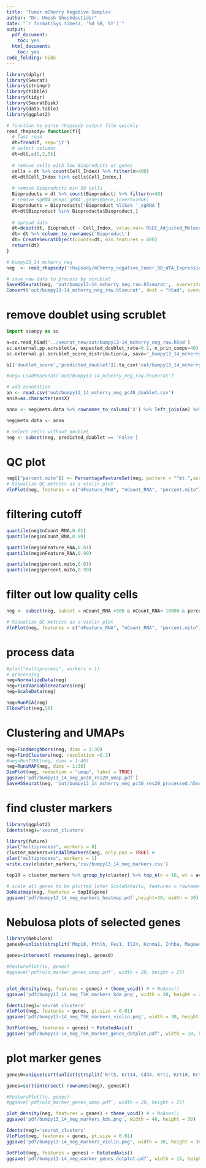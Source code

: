 ```yaml
---
title: 'Tumor mCherry Negative Samples'
author: "Dr. Umesh Ghoshdastider"
date: "`r format(Sys.time(), '%d %B, %Y')`"
output:
  pdf_document:
    toc: yes
  html_document:
    toc: yes
code_folding: hide
---
```


```r
library(dplyr)
library(Seurat)
library(stringr)
library(tibble)
library(tidyr)
library(SeuratDisk)
library(data.table)
library(ggplot2)
```

```r
# function to parse rhapsody output file quickly
read_rhapsody= function(f){
  # fast read
  dt=fread(f, sep='\t')
  # select columns
  dt=dt[,c(1,2,5)]
  
  # remove cells with low Bioproducts or genes
  cells = dt %>% count(Cell_Index) %>% filter(n>400)
  dt=dt[Cell_Index %in% cells$Cell_Index,]
  
  # remove Bioproducts min 50 cells
  Bioproducts = dt %>% count(Bioproduct) %>% filter(n>49)
  # remove sgRNA grep('gRNA',genes$Gene,invert=TRUE)
  Bioproducts = Bioproducts[!Bioproduct %like% '_sgRNA']
  dt=dt[Bioproduct %in% Bioproducts$Bioproduct,]
  
  # spread data
  dt=dcast(dt, Bioproduct ~ Cell_Index, value.var='RSEC_Adjusted_Molecules', fill=0)
  dt= dt %>% column_to_rownames('Bioproduct')
  dt= CreateSeuratObject(counts=dt, min.features = 400)
  return(dt)
}

# bumpy13_14 mcherry neg
neg  <- read_rhapsody('rhapsody/mCherry_negative_tumor_BD_WTA_Expression_Data.st.gz')

# save raw data to process by scrublet
SaveH5Seurat(neg, 'out/bumpy13-14_mcherry_neg_raw.h5seurat',  overwrite = TRUE )
Convert('out/bumpy13-14_mcherry_neg_raw.h5seurat', dest = "h5ad", overwrite = TRUE)
```

# remove doublet using scrublet
```python
import scanpy as sc

a=sc.read_h5ad('../seurat_new/out/bumpy13-14_mcherry_neg_raw.h5ad')
sc.external.pp.scrublet(a, expected_doublet_rate=0.2, n_prin_comps=40)
sc.external.pl.scrublet_score_distribution(a, save='_bumpy13_14_mcherry_neg_pc40.pdf')

b[['doublet_score','predicted_doublet']].to_csv('out/bumpy13_14_mcherry_neg_pc40_doublet.csv')

```


```r
#neg= LoadH5Seurat('out/bumpy13-14_mcherry_neg_raw.h5seurat')

# add annotation
an <- read.csv('out/bumpy13_14_mcherry_neg_pc40_doublet.csv')
an$X=as.character(an$X)

anno <- neg@meta.data %>% rownames_to_column('X') %>% left_join(an) %>% column_to_rownames('X')

neg@meta.data <- anno

# select cells without doublet 
neg <- subset(neg, predicted_doublet == 'False')

```

# QC plot
```r
neg[["percent.mito"]] <- PercentageFeatureSet(neg, pattern = "^mt.",assay='RNA')
# Visualize QC metrics as a violin plot
VlnPlot(neg, features = c("nFeature_RNA", "nCount_RNA", "percent.mito"), ncol = 3, pt.size = 0)
```

# filtering cutoff
```r
quantile(neg$nCount_RNA,0.01)
quantile(neg$nCount_RNA,0.99) 

quantile(neg$nFeature_RNA,0.01)
quantile(neg$nFeature_RNA,0.99) 

quantile(neg$percent.mito,0.01)
quantile(neg$percent.mito,0.99) 
```

# filter out low quality cells
```r
neg <- subset(neg, subset = nCount_RNA >500 & nCount_RNA< 10000 & percent.mito < 20)

# Visualize QC metrics as a violin plot
VlnPlot(neg, features = c("nFeature_RNA", "nCount_RNA", "percent.mito"), ncol = 3, pt.size = 0)
```

# process data
```r
#plan("multiprocess", workers = 1)
# processing
neg=NormalizeData(neg) 
neg=FindVariableFeatures(neg)
neg=ScaleData(neg)

neg=RunPCA(neg)
ElbowPlot(neg,50)
```

# Clustering and UMAPs
```r
neg=FindNeighbors(neg, dims = 1:30)
neg=FindClusters(neg, resolution =0.2)
#neg=RunTSNE(neg, dims = 1:40)
neg=RunUMAP(neg, dims = 1:30)
DimPlot(neg, reduction = "umap", label = TRUE)
ggsave('pdf/bumpy13_14_neg_pc30_res20_umap.pdf')
SaveH5Seurat(neg, 'out/bumpy13_14_mcherry_neg_pc30_res20_processed.h5seurat',  overwrite = TRUE )
```



# find cluster markers 
```r
library(ggplot2)
Idents(neg)='seurat_clusters'

library(future)
plan("multiprocess", workers = 8)
cluster_markers=FindAllMarkers(neg, only.pos = TRUE) #
plan("multiprocess", workers = 1)
write.csv(cluster_markers,'csv/bumpy13_14_neg_markers.csv')

top10 = cluster_markers %>% group_by(cluster) %>% top_n(n = 10, wt = avg_log2FC) 

# scale all genes to be plotted later ScaleData(tu, features = rownames(tu))
DoHeatmap(neg, features = top10$gene)
ggsave('pdf/bumpy13_14_neg_markers_heatmap.pdf',height=30, width = 30)
```


# Nebulosa plots of selected genes
```r
library(Nebulosa)
genes0=unlist(strsplit('Mmp10, Pthlh, Fez1, Il24, Kcnma1, Inhba, Magea4, Nt5E, Lamc2, Slitrk6, Vim, TgfbI and Itga5',', '))

genes=intersect( rownames(neg), genes0)

#FeaturePlot(tu, genes)
#ggsave('pdf/old_marker_genes_umap.pdf', width = 20, height = 25)


plot_density(neg, features = genes) + theme_void() # + NoAxes()
ggsave('pdf/bumpy13_14_neg_TSK_markers_kde.png', width = 30, height = 20)

Idents(neg)='seurat_clusters'
VlnPlot(neg, features = genes, pt.size = 0.01)
ggsave('pdf/bumpy13-14_neg_TSK_markers_violin.png', width = 30, height = 20)

DotPlot(neg, features = genes) + RotatedAxis()
ggsave('pdf/bumpy13-14_neg_TSK_marker_genes_dotplot.pdf', width = 10, height = 5)

```

# plot marker genes
```r
genes0=unique(sort(unlist(strsplit('Krt5, Krt14, Cd34, Krt1, Krt10, Krt17, negtn, Scd1, Flg, Cd3e, Cd74, Sox9, Krt6a, Ly6a, H19, Mki67, Top2a, Dct, Tyrp1, Fst, Lhx2, Krt79, Phlda1, Dusp6, Runx1, Krt75, Fgf18, S100a6, S100a10, Timp3, Lima1, Krt24, Lgr5, Lgr6, Gli1, Krt15, Tnf, Tnfrsf1a, Tnfrsf1b, Mmp10, Pthlh, Fez1, Il24, Kcnma1, Inhba, Magea4, Nt5E, Lamc2, Slitrk6, Cd14, Myd88, Csf3, Csf3r',', '))))

genes=sort(intersect( rownames(neg), genes0))

#FeaturePlot(tu, genes)
#ggsave('pdf/old_marker_genes_umap.pdf', width = 20, height = 25)

plot_density(neg, features = genes) + theme_void() # + NoAxes()
ggsave('pdf/bumpy13_14_neg_markers_kde.png', width = 40, height = 30)

Idents(neg)='seurat_clusters'
VlnPlot(neg, features = genes, pt.size = 0.01)
ggsave('pdf/bumpy13-14_neg_markers_violin.png', width = 30, height = 30)

DotPlot(neg, features = genes) + RotatedAxis()
ggsave('pdf/bumpy13-14_neg_marker_genes_dotplot.pdf', width = 15, height = 5)

```
